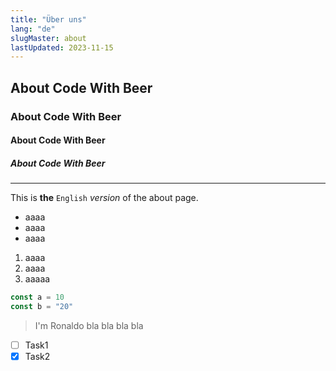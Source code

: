 ```yaml
---
title: "Über uns"
lang: "de"
slugMaster: about
lastUpdated: 2023-11-15
---
```


## About Code With Beer

### About Code With Beer

#### About Code With Beer

##### About Code With Beer

---

This is **the** `English` _version_ of the <a>about page</a>.

- aaaa
- aaaa
- aaaa

1. aaaa
2. aaaa
3. aaaaa

```jsx
const a = 10
const b = "20"
```

> I'm Ronaldo bla bla bla bla

- [ ] Task1
- [x] Task2

